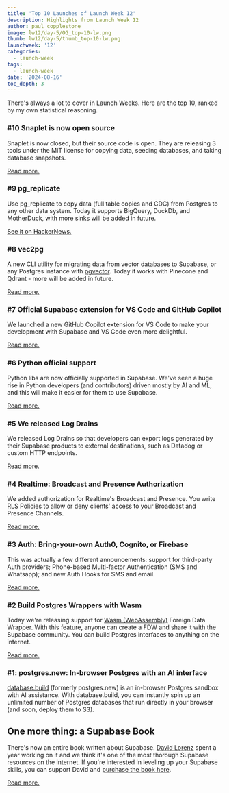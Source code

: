 ```yaml
---
title: 'Top 10 Launches of Launch Week 12'
description: Highlights from Launch Week 12
author: paul_copplestone
image: lw12/day-5/OG_top-10-lw.png
thumb: lw12/day-5/thumb_top-10-lw.png
launchweek: '12'
categories:
  - launch-week
tags:
  - launch-week
date: '2024-08-16'
toc_depth: 3
---
```


There's always a lot to cover in Launch Weeks. Here are the top 10, ranked by my own statistical reasoning.

### #10 Snaplet is now open source

Snaplet is now closed, but their source code is open. They are releasing 3 tools under the MIT license for copying data, seeding databases, and taking database snapshots.

[Read more.](/blog/snaplet-is-now-open-source)

### #9 pg_replicate

Use pg_replicate to copy data (full table copies and CDC) from Postgres to any other data system. Today it supports BigQuery, DuckDb, and MotherDuck, with more sinks will be added in future.

[See it on HackerNews.](https://news.ycombinator.com/item?id=41209994)

### #8 vec2pg

A new CLI utility for migrating data from vector databases to Supabase, or any Postgres instance with [pgvector](https://github.com/pgvector/pgvector). Today it works with Pinecone and Qdrant - more will be added in future.

[Read more.](/blog/vec2pg)

### #7 Official Supabase extension for VS Code and GitHub Copilot

We launched a new GitHub Copilot extension for VS Code to make your development with Supabase and VS Code even more delightful.

[Read more.](/blog/github-copilot-extension-for-vs-code)

### #6 Python official support

Python libs are now officially supported in Supabase. We've seen a huge rise in Python developers (and contributors) driven mostly by AI and ML, and this will make it easier for them to use Supabase.

[Read more.](/blog/python-support)

### #5 We released Log Drains

We released Log Drains so that developers can export logs generated by their Supabase products to external destinations, such as Datadog or custom HTTP endpoints.

[Read more.](/blog/log-drains)

### #4 Realtime: Broadcast and Presence Authorization

We added authorization for Realtime's Broadcast and Presence. You write RLS Policies to allow or deny clients' access to your Broadcast and Presence Channels.

[Read more.](/blog/supabase-realtime-broadcast-and-presence-authorization)

### #3 Auth: Bring-your-own Auth0, Cognito, or Firebase

This was actually a few different announcements: support for third-party Auth providers; Phone-based Multi-factor Authentication (SMS and Whatsapp); and new Auth Hooks for SMS and email.

[Read more.](/blog/third-party-auth-mfa-phone-send-hooks)

### #2 Build Postgres Wrappers with Wasm

Today we're releasing support for [Wasm (WebAssembly)](https://webassembly.org/) Foreign Data Wrapper. With this feature, anyone can create a FDW and share it with the Supabase community. You can build Postgres interfaces to anything on the internet.

[Read more.](/blog/postgres-foreign-data-wrappers-with-wasm)

### #1: postgres.new: In-browser Postgres with an AI interface

[database.build](https://database.build) (formerly postgres.new) is an in-browser Postgres sandbox with AI assistance. With database.build, you can instantly spin up an unlimited number of Postgres databases that run directly in your browser (and soon, deploy them to S3).

## One more thing: a Supabase Book

There's now an entire book written about Supabase. [David Lorenz](https://x.com/activenode) spent a year working on it and we think it's one of the most thorough Supabase resources on the internet. If you're interested in leveling up your Supabase skills, you can support David and [purchase the book here](https://supa.guide).

[Read more.](/blog/supabase-book-by-david-lorenz)
